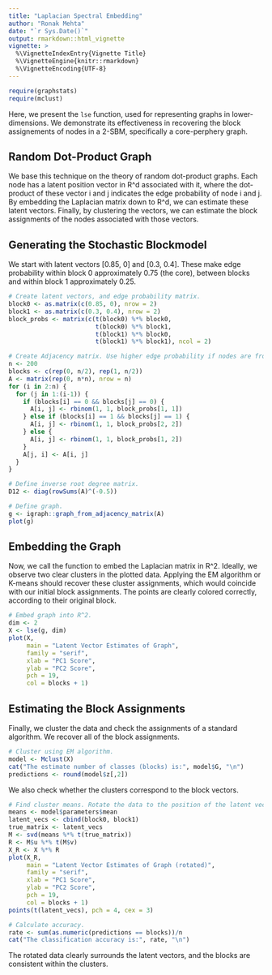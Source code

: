 ---
title: "Laplacian Spectral Embedding"
author: "Ronak Mehta"
date: "`r Sys.Date()`"
output: rmarkdown::html_vignette
vignette: >
  %\VignetteIndexEntry{Vignette Title}
  %\VignetteEngine{knitr::rmarkdown}
  %\VignetteEncoding{UTF-8}
---

```{r, warning=FALSE, echo=FALSE}
require(graphstats)
require(mclust)
```

Here, we present the `lse` function, used for representing graphs in lower-dimensions. We demonstrate its effectiveness in recovering the block assignements of nodes in a 2-SBM, specifically a core-perphery graph.

## Random Dot-Product Graph

We base this technique on the theory of random dot-product graphs. Each node has a latent position vector in R^d associated with it, where the dot-product of these vector i and j indicates the edge probability of node i and j. By embedding the Laplacian matrix down to R^d, we can estimate these latent vectors. Finally, by clustering the vectors, we can estimate the block assignments of the nodes associated with those vectors.

## Generating the Stochastic Blockmodel

We start with latent vectors [0.85, 0] and [0.3, 0.4]. These make edge probability within block 0 approximately 0.75 (the core), between blocks and within block 1 approximately 0.25.

```{r, fig.height=3.5, fig.width=5}

# Create latent vectors, and edge probability matrix.
block0 <- as.matrix(c(0.85, 0), nrow = 2)
block1 <- as.matrix(c(0.3, 0.4), nrow = 2)
block_probs <- matrix(c(t(block0) %*% block0,
                        t(block0) %*% block1,
                        t(block1) %*% block0,
                        t(block1) %*% block1), ncol = 2)

# Create Adjacency matrix. Use higher edge probability if nodes are from core.
n <- 200
blocks <- c(rep(0, n/2), rep(1, n/2))
A <- matrix(rep(0, n*n), nrow = n)
for (i in 2:n) {
  for (j in 1:(i-1)) {
    if (blocks[i] == 0 && blocks[j] == 0) {
      A[i, j] <- rbinom(1, 1, block_probs[1, 1])
    } else if (blocks[i] == 1 && blocks[j] == 1) {
      A[i, j] <- rbinom(1, 1, block_probs[2, 2])
    } else {
      A[i, j] <- rbinom(1, 1, block_probs[1, 2])
    }
    A[j, i] <- A[i, j]
  }
}

# Define inverse root degree matrix.
D12 <- diag(rowSums(A)^(-0.5))

# Define graph.
g <- igraph::graph_from_adjacency_matrix(A)
plot(g)
```

## Embedding the Graph

Now, we call the function to embed the Laplacian matrix in R^2. Ideally, we observe two clear clusters in the plotted data. Applying the EM algorithm or K-means should recover these cluster assignments, which would coincide with our initial block assignments. The points are clearly colored correctly, according to their original block.

```{r, fig.height=3.5, fig.width=5}
# Embed graph into R^2.
dim <- 2
X <- lse(g, dim)
plot(X, 
     main = "Latent Vector Estimates of Graph", 
     family = "serif",
     xlab = "PC1 Score",
     ylab = "PC2 Score",
     pch = 19,
     col = blocks + 1)


```


## Estimating the Block Assignments

Finally, we cluster the data and check the assignments of a standard algorithm. We recover all of the block assignments.

```{r, fig.height=3.5, fig.width=5}
# Cluster using EM algorithm.
model <- Mclust(X)
cat("The estimate number of classes (blocks) is:", model$G, "\n")
predictions <- round(model$z[,2])
```

We also check whether the clusters correspond to the block vectors.
```{r, fig.height=3.5, fig.width=5}
# Find cluster means. Rotate the data to the position of the latent vectors, and plot.
means <- model$parameters$mean
latent_vecs <- cbind(block0, block1)
true_matrix <- latent_vecs
M <- svd(means %*% t(true_matrix))
R <- M$u %*% t(M$v)
X_R <- X %*% R
plot(X_R, 
     main = "Latent Vector Estimates of Graph (rotated)", 
     family = "serif",
     xlab = "PC1 Score",
     ylab = "PC2 Score",
     pch = 19,
     col = blocks + 1)
points(t(latent_vecs), pch = 4, cex = 3)

# Calculate accuracy.
rate <- sum(as.numeric(predictions == blocks))/n
cat("The classification accuracy is:", rate, "\n")
```
The rotated data clearly surrounds the latent vectors, and the blocks are consistent within the clusters.

